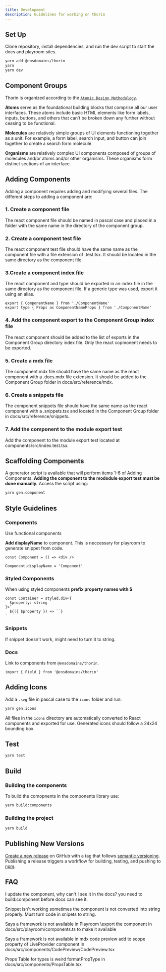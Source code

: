 ```yaml
---
title: Development
description: Guidelines for working on thorin
---
```


## Set Up

Clone repository, install dependencies, and run the dev script to start the docs and playroom sites.

```bash
yarn add @ensdomains/thorin
yarn
yarn dev
```

## Component Groups

Thorin is organized according to the [`Atomic Design Methodology`](https://atomicdesign.bradfrost.com/chapter-2/).

**Atoms** serve as the foundational building blocks that comprise all our user interfaces. These atoms include basic HTML elements like form labels, inputs, buttons, and others that can’t be broken down any further without ceasing to be functional.

**Molecules** are relatively simple groups of UI elements functioning together as a unit. For example, a form label, search input, and button can join together to create a search form molecule.

**Organisms** are relatively complex UI components composed of groups of molecules and/or atoms and/or other organisms. These organisms form distinct sections of an interface.

## Adding Components

Adding a component requires adding and modifying several files. The different steps to adding a component are:

### 1. Create a component file

The react component file should be named in pascal case and placed in a folder with the same name in the directory of the component group.

### 2. Create a component test file

The react component test file should have the same name as the component file with a file extension of .test.tsx. It should be located in the same directory as the component file.

### 3.Create a component index file

The react component and type should be exported in an index file in the same directory as the component file. If a generic type was used, export it using an alias.

```tsx
export { ComponentName } from './ComponentName'
export type { Props as ComponentNameProps } from './ComponentName'
```

### 4. Add the component export to the Component Group index file

The react component should be added to the list of exports in the Component Group directory index file. Only the react copmonent needs to be exported.

### 5. Create a mdx file

The component mdx file should have the same name as the react component with a .docs.mdx file extension. It should be added to the Component Group folder in docs/src/reference/mdx.

### 6. Create a snippets file

The component snippets file should have the same name as the react component with a .snippets.tsx and located in the Component Group folder in docs/src/reference/snippets.

### 7. Add the component to the module export test

Add the component to the module export test located at components/src/index.test.tsx.

## Scaffolding Components

A generator script is available that will perform items 1-6 of Adding Components. **Adding the component to the mododule export test must be done manually.** Access the script using:

```bash
yarn gen:component
```

## Style Guidelines

### Components

Use functional components

**Add displayName** to component. This is neccessary for playroom to generate snippet from code.

```tsx
const Component = () => <div />

Component.displayName = 'Component'
```

### Styled Components

When using styled components **prefix property names with $**

```tsx
const Container = styled.div<{
  $property: string
}>`
  ${({ $property }) => ``}
`
```

### Snippets

If snippet doesn't work, might need to turn it to string.

### Docs

Link to components from `@ensdomains/thorin`.

```
import { Field } from '@ensdomains/thorin'
```

## Adding Icons

Add a `.svg` file in pascal case to the `icons` folder and run:

```bash
yarn gen:icons
```

All files in the `icons` directory are automatically converted to React components and exported for use. Generated icons should follow a 24x24 bounding box.

## Test

```bash
yarn test
```

## Build

### Building the components

To build the comopnents in the components library use:

```bash
yarn build:components
```

### Building the project

```bash
yarn build
```

## Publishing New Versions

[Create a new release](https://github.com/ensdomains/thorin/releases/new) on GitHub with a tag that follows [semantic versioning](https://semver.org/). Publishing a release triggers a workflow for building, testing, and pushing to [npm](https://www.npmjs.com/package/@ensdomains/thorin).

## FAQ

I update the component, why can't I see it in the docs?
you need to build:component before docs can see it.

Snippet isn't working
sometimes the component is not converted into string properly. Must turn code in snipets to string.

Says a framework is not available in Playroom
\export the component in docs/src/playroom/components.ts to make it available

Says a framework is not available in mdx code preview
add to scope property of LiveProvider component in docs/src/components/CodePreview/CodePreview.tsx

Props Table for types is weird
formatPropType in docs/src/components/PropsTable.tsx
